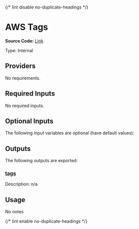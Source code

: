 {/* lint disable no-duplicate-headings */}

# AWS Tags

**Source Code:** [Link](https://github.com/Panfactum/stack/tree/__currentPanfactumVersion__/packages/terraform/aws_tags)

Type: Internal

## Providers

No requirements.

## Required Inputs

No required inputs.

## Optional Inputs

The following input variables are optional (have default values):

## Outputs

The following outputs are exported:

### <a name="output_tags" /> [tags](#output_tags)

Description: n/a

## Usage

No notes

{/* lint enable no-duplicate-headings */}
